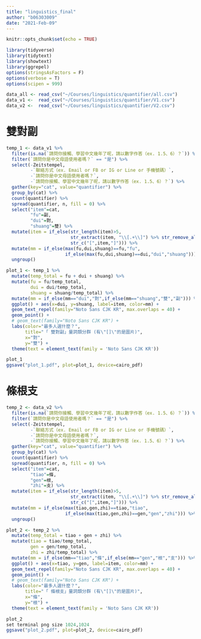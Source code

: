 ```yaml
---
title: "linguistics_final"
author: "b06303009"
date: "2021-Feb-09"
---
```


```r
knitr::opts_chunk$set(echo = TRUE)
```

```r
library(tidyverse)
library(tidytext)
library(showtext)
library(ggrepel)
options(stringsAsFactors = F)
options(verbose = T)
options(scipen = 999)
```

```r
data_all <- read_csv("~/Courses/linguistics/quantifier/all.csv")
data_v1 <-  read_csv("~/Courses/linguistics/quantifier/V1.csv")
data_v2 <-  read_csv("~/Courses/linguistics/quantifier/V2.csv")
```

# 雙對副

```r
temp_1 <- data_v1 %>%
  filter(is.na(`請問你接觸、學習中文幾年了呢，請以數字作答（ex. 1.5、6）？`)) %>%
  filter(`請問你是中文母語使用者嗎？` == "是") %>%
  select(-Zeitstempel,
         -`聯絡方式（ex. Email or FB or IG or Line or 手機號碼）`,
         -`請問你是中文母語使用者嗎？`,
         -`請問你接觸、學習中文幾年了呢，請以數字作答（ex. 1.5、6）？`) %>%
  gather(key="cat", value="quantifier") %>%
  group_by(cat) %>%
  count(quantifier) %>%
  spread(quantifier, n, fill = 0) %>%
  select("item"=cat,
         "fu"=副,
         "dui"=對,
         "shuang"=雙) %>%
  mutate(item = if_else(str_length(item)>5,
						str_extract(item, "\\[.+\\]") %>% str_remove_all("[\\[\\]]"),
						str_c("[",item,"]"))) %>%
  mutate(mm = if_else(max(fu,dui,shuang)==fu,"fu",
                      if_else(max(fu,dui,shuang)==dui,"dui","shuang"))) %>%
  ungroup()
```

```r
plot_1 <- temp_1 %>%
  mutate(temp_total = fu + dui + shuang) %>%
  mutate(fu = fu/temp_total,
         dui = dui/temp_total,
         shuang = shuang/temp_total) %>%
  mutate(mm = if_else(mm=="dui","對",if_else(mm=="shuang","雙","副"))) %>%
  ggplot() + aes(x=dui, y=shuang, label=item, color=mm) +
  geom_text_repel(family="Noto Sans CJK KR", max.overlaps = 40) +
  geom_point() +
  # geom_text(family="Noto Sans CJK KR") +
  labs(color="最多人選什麼？",
       title="「 雙對副」量詞類分群 (有\"[]\"的是圖片)",
       x="對",
       y="雙") +
  theme(text = element_text(family = 'Noto Sans CJK KR'))

plot_1
ggsave("plot_1.pdf", plot=plot_1, device=cairo_pdf)
```

# 條根支

```r
temp_2 <- data_v2 %>%
  filter(is.na(`請問你接觸、學習中文幾年了呢，請以數字作答（ex. 1.5、6）？`)) %>%
  filter(`請問你是中文母語使用者嗎？` == "是") %>%
  select(-Zeitstempel,
         -`聯絡方式（ex. Email or FB or IG or Line or 手機號碼）`,
         -`請問你是中文母語使用者嗎？`,
         -`請問你接觸、學習中文幾年了呢，請以數字作答（ex. 1.5、6）？`) %>%
  gather(key="cat", value="quantifier") %>%
  group_by(cat) %>%
  count(quantifier) %>%
  spread(quantifier, n, fill = 0) %>%
  select("item"=cat,
         "tiao"=條,
         "gen"=根,
         "zhi"=支) %>%
  mutate(item = if_else(str_length(item)>5,
						str_extract(item, "\\[.+\\]") %>% str_remove_all("[\\[\\]]"),
						str_c("[",item,"]"))) %>%
  mutate(mm = if_else(max(tiao,gen,zhi)==tiao,"tiao",
                      if_else(max(tiao,gen,zhi)==gen,"gen","zhi"))) %>%
  ungroup()
```

```r
plot_2 <- temp_2 %>%
  mutate(temp_total = tiao + gen + zhi) %>%
  mutate(tiao = tiao/temp_total,
         gen = gen/temp_total,
         zhi = zhi/temp_total) %>%
  mutate(mm = if_else(mm=="tiao","條",if_else(mm=="gen","根","支"))) %>%
  ggplot() + aes(x=tiao, y=gen, label=item, color=mm) +
  geom_text_repel(family="Noto Sans CJK KR", max.overlaps = 40) +
  geom_point() +
  # geom_text(family="Noto Sans CJK KR") +
  labs(color="最多人選什麼？",
       title="「 條根支」量詞類分群 (有\"[]\"的是圖片)",
       x="條",
       y="根") +
  theme(text = element_text(family = 'Noto Sans CJK KR'))

plot_2
set terminal png size 1024,1024
ggsave("plot_2.pdf", plot=plot_2, device=cairo_pdf)
```
